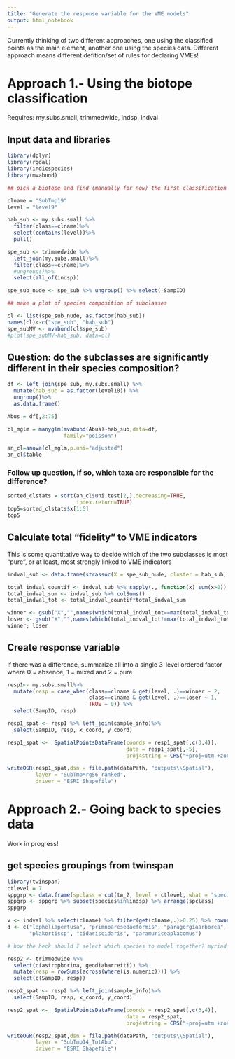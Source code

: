 ```yaml
---
title: "Generate the response variable for the VME models"
output: html_notebook
---
```


Currently thinking of two different approaches, one using the classified points as the main element, another one using the species data.
Different approach means different defition/set of rules for declaring VMEs!

# Approach 1.- Using the biotope classification

Requires: my.subs.small, trimmedwide, indsp, indval

## Input data and libraries
```r
library(dplyr)
library(rgdal)
library(indicspecies)
library(mvabund)

## pick a biotope and find (manually for now) the first classification level at which it splits

clname = "SubTmp19"
level = "level9"

hab_sub <- my.subs.small %>%
  filter(class==clname)%>%
  select(contains(level))%>%
  pull()

spe_sub <- trimmedwide %>%
  left_join(my.subs.small)%>%
  filter(class==clname)%>%
  #ungroup()%>%
  select(all_of(indsp))

spe_sub_nude <- spe_sub %>% ungroup() %>% select(-SampID)

## make a plot of species composition of subclasses

cl <- list(spe_sub_nude, as.factor(hab_sub))
names(cl)<-c("spe_sub", "hab_sub")
spe_subMV <- mvabund(cl$spe_sub)
#plot(spe_subMV~hab_sub, data=cl)

```

## Question: do the subclasses are significantly different in their species composition?
```r
df <- left_join(spe_sub, my.subs.small) %>%
  mutate(hab_sub = as.factor(level10)) %>%
  ungroup()%>%
  as.data.frame()

Abus = df[,2:75]

cl_mglm = manyglm(mvabund(Abus)~hab_sub,data=df,
                  family="poisson")

an_cl=anova(cl_mglm,p.uni="adjusted")
an_cl$table
```

### Follow up question, if so, which taxa are responsible for the difference?
```r
sorted_clstats = sort(an_cl$uni.test[2,],decreasing=TRUE,
                      index.return=TRUE)
top5=sorted_clstats$x[1:5]
top5
```

## Calculate total "fidelity" to VME indicators
This is some quantitative way to decide which of the two subclasses is most "pure", or at least, most strongly linked to VME indicators
```r

indval_sub <- data.frame(strassoc(X = spe_sub_nude, cluster = hab_sub, func = "IndVal.g")) # Compute point-biserial correlation (group-equalized), ranges 0-1

total_indval_countif <- indval_sub %>% sapply(., function(x) sum(x>0))
total_indval_sum <- indval_sub %>% colSums()
total_indval_tot <- total_indval_countif*total_indval_sum

winner <- gsub("X","",names(which(total_indval_tot==max(total_indval_tot))))
loser <- gsub("X","",names(which(total_indval_tot!=max(total_indval_tot)))) # can be improved...
winner; loser
```

## Create response variable
If there was a difference, summarize all into a single 3-level ordered factor where 0 = absence, 1 = mixed and 2 = pure
```r
resp1<- my.subs.small%>%
  mutate(resp = case_when(class==clname & get(level, .)==winner ~ 2,
                          class==clname & get(level, .)==loser ~ 1,
                          TRUE ~ 0)) %>%
  select(SampID, resp)

resp1_spat <- resp1 %>% left_join(sample_info)%>%
  select(SampID, resp, x_coord, y_coord)

resp1_spat <-  SpatialPointsDataFrame(coords = resp1_spat[,c(3,4)],
                                      data = resp1_spat[,-5],
                                      proj4string = CRS("+proj=utm +zone=33 +datum=WGS84 +units=m +no_defs"))

writeOGR(resp1_spat,dsn = file.path(dataPath, "outputs\\Spatial"),
         layer = "SubTmpMrgS6_ranked",
         driver = "ESRI Shapefile")

```

# Approach 2.- Going back to species data
Work in progress!

## get species groupings from twinspan
```r
library(twinspan)
ctlevel = 7
sppgrp <- data.frame(spclass = cut(tw_2, level = ctlevel, what = "species"), species= tw_2$species$labels)
sppgrp <- sppgrp %>% subset(species%in%indsp) %>% arrange(spclass)
sppgrp
```


```r
v <- indval %>% select(clname) %>% filter(get(clname,.)>0.25) %>% rownames()
d <- c("lopheliapertusa", "primnoaresedaeformis", "paragorgiaarborea", "mycalelingua",
       "plakortissp", "cidariscidaris", "paramuriceaplacomus")

# how the heck should I select which species to model together? myriad ways...

resp2 <- trimmedwide %>%
  select(c(astrophorina, geodiabarretti)) %>%
  mutate(resp = rowSums(across(where(is.numeric)))) %>%
  select(c(SampID, resp))

resp2_spat <- resp2 %>% left_join(sample_info)%>%
  select(SampID, resp, x_coord, y_coord)

resp2_spat <-  SpatialPointsDataFrame(coords = resp2_spat[,c(3,4)],
                                      data = resp2_spat,
                                      proj4string = CRS("+proj=utm +zone=33 +datum=WGS84 +units=m +no_defs"))

writeOGR(resp2_spat,dsn = file.path(dataPath, "outputs\\Spatial"),
         layer = "SubTmp14_TotAbu",
         driver = "ESRI Shapefile")

```
